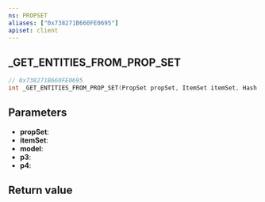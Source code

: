 ```yaml
---
ns: PROPSET
aliases: ["0x738271B660FE0695"]
apiset: client
---
```

## _GET_ENTITIES_FROM_PROP_SET

```c
// 0x738271B660FE0695
int _GET_ENTITIES_FROM_PROP_SET(PropSet propSet, ItemSet itemSet, Hash model, BOOL p3, BOOL p4);
```


## Parameters
* **propSet**:
* **itemSet**:
* **model**:
* **p3**:
* **p4**:

## Return value